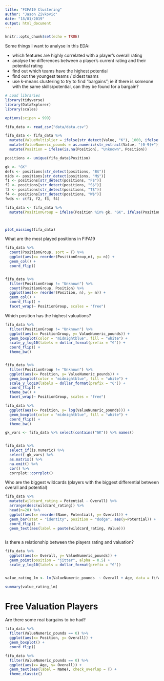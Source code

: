 ```yaml
---
title: "FIFA19 Clustering"
author: "Jason Zivkovic"
date: "18/01/2019"
output: html_document
---
```


```r
knitr::opts_chunk$set(echo = TRUE)
```

Some things I want to analyse in this EDA:

- which features are highly correlated with a player's overall rating
- analyse the differences between a player's current rating and their potential rating
- find out which teams have the highest potential
- find out the youngest teams / oldest teams
- use k-means clustering to try to find "bargains"; ie if there is someone with the same skills/potential, can they be found for a bargain?



```r
# Load libraries
library(tidyverse)
library(DataExplorer)
library(scales)

options(scipen = 999)

fifa_data <- read_csv("data/data.csv")

fifa_data <- fifa_data %>%
  mutate(ValueMultiplier = ifelse(str_detect(Value, "K"), 1000, ifelse(str_detect(Value, "M"), 1000000, 1))) %>%
  mutate(ValueNumeric_pounds = as.numeric(str_extract(Value, "[0-9]+")) * ValueMultiplier) %>%
  mutate(Position = ifelse(is.na(Position), "Unknown", Position))

positions <- unique(fifa_data$Position)

gk <- "GK"
defs <- positions[str_detect(positions, "B$")]
mids <- positions[str_detect(positions, "M$")]
f1 <- positions[str_detect(positions, "F$")]
f2 <- positions[str_detect(positions, "S$")]
f3 <- positions[str_detect(positions, "T$")]
f4 <- positions[str_detect(positions, "W$")]
fwds <- c(f1, f2, f3, f4)

fifa_data <- fifa_data %>% 
  mutate(PositionGroup = ifelse(Position %in% gk, "GK", ifelse(Position %in% defs, "DEF", ifelse(Position %in% mids, "MID", ifelse(Position %in% fwds, "FWD", "Unknown")))))



```


```r



```




```r
plot_missing(fifa_data)
```

What are the most played positions in FIFA19
```r
fifa_data %>% 
  count(PositionGroup, sort = T) %>% 
  ggplot(aes(x= reorder(PositionGroup,n), y= n)) +
  geom_col() +
  coord_flip()


fifa_data %>%
  filter(PositionGroup != "Unknown") %>%
  count(PositionGroup, Position) %>%
  ggplot(aes(x= reorder(Position, n), y= n)) +
  geom_col() +
  coord_flip() +
  facet_wrap(~ PositionGroup, scales = "free")
```

Which position has the highest valuations?
```r
fifa_data %>%
  filter(PositionGroup != "Unknown") %>%
  ggplot(aes(x= PositionGroup, y= ValueNumeric_pounds)) +
  geom_boxplot(color = "midnightblue", fill = "white") +
  scale_y_log10(labels = dollar_format(prefix = "€")) +
  coord_flip() +
  theme_bw()


fifa_data %>%
  filter(PositionGroup != "Unknown") %>%
  ggplot(aes(x= Position, y= ValueNumeric_pounds)) +
  geom_boxplot(color = "midnightblue", fill = "white") +
  scale_y_log10(labels = dollar_format(prefix = "€")) +
  coord_flip() +
  theme_bw() +
  facet_wrap(~ PositionGroup, scales = "free")

fifa_data %>%
  ggplot(aes(x= Position, y= log(ValueNumeric_pounds))) +
  geom_boxplot(color = "midnightblue", fill = "white") +
  coord_flip() +
  theme_bw()
```


```r
gk_vars <- fifa_data %>% select(contains("GK")) %>% names()


fifa_data %>%
  select_if(is.numeric) %>%
  select(-gk_vars) %>%
  as.matrix() %>%
  na.omit() %>%
  cor() %>%
  corrplot::corrplot()
```

Who are the biggest wildcards (players with the biggest differential between overall and potential)
```r
fifa_data %>%
  mutate(wildcard_rating = Potential - Overall) %>%
  arrange(desc(wildcard_rating)) %>%
  head(n=20) %>%
  ggplot(aes(x= reorder(Name, Potential), y= Overall)) +
  geom_bar(stat = "identity", position = "dodge", aes(y=Potential)) +
  coord_flip() +
  geom_text(aes(label = paste(wildcard_rating, Value)))
  
```


Is there a relationship between the players rating and valuation?
```r
fifa_data %>%
  ggplot(aes(x= Overall, y= ValueNumeric_pounds)) +
  geom_point(position = "jitter", alpha = 0.5) +
  scale_y_log10(labels = dollar_format(prefix = "€"))


value_rating_lm <- lm(ValueNumeric_pounds  ~ Overall + Age, data = fifa_data)

summary(value_rating_lm)

```

# Free Valuation Players

Are there some real bargains to be had?

```r
fifa_data %>%
  filter(ValueNumeric_pounds == 0) %>%
  ggplot(aes(x= Position, y= Overall)) +
  geom_boxplot() +
  coord_flip()

fifa_data %>%
  filter(ValueNumeric_pounds == 0) %>%
  ggplot(aes(x= Age, y= Overall)) +
  geom_text(aes(label = Name), check_overlap = T) +
  theme_classic()

```






